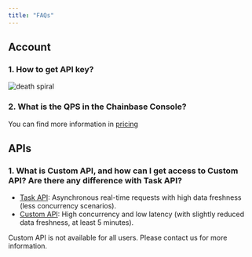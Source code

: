 ```yaml
---
title: "FAQs"
---
```


## Account

### 1. How to get API key?

![death spiral](images/faq/how_to_get_api_key.gif)

### 2. What is the QPS in the Chainbase Console?

You can find more information in [pricing](https://chainbase.com/pricing)

## APIs

### 1. What is Custom API, and how can I get access to Custom API? Are there any difference with Task API?

* [Task API](/platform/features/api/sql-api/datacloud-task-api): Asynchronous real-time requests with high data freshness (less concurrency scenarios).
* [Custom API](/platform/features/api/sql-api/datacloud-custom-api): High concurrency and low latency (with slightly reduced data freshness, at least 5 minutes).

Custom API is not available for all users. Please contact us for more information.
